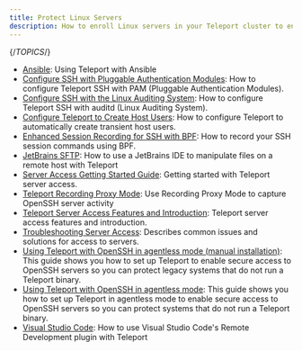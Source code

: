 ```yaml
---
title: Protect Linux Servers
description: How to enroll Linux servers in your Teleport cluster to enable secure SSH access.
---
```


{/*TOPICS*/}

- [Ansible](ansible.mdx): Using Teleport with Ansible
- [Configure SSH with Pluggable Authentication Modules](ssh-pam.mdx): How to configure Teleport SSH with PAM (Pluggable Authentication Modules).
- [Configure SSH with the Linux Auditing System](auditd.mdx): How to configure Teleport SSH with auditd (Linux Auditing System).
- [Configure Teleport to Create Host Users](host-user-creation.mdx): How to configure Teleport to automatically create transient host users.
- [Enhanced Session Recording for SSH with BPF](bpf-session-recording.mdx): How to record your SSH session commands using BPF.
- [JetBrains SFTP](jetbrains-sftp.mdx): How to use a JetBrains IDE to manipulate files on a remote host with Teleport
- [Server Access Getting Started Guide](getting-started.mdx): Getting started with Teleport server access.
- [Teleport Recording Proxy Mode](recording-proxy-mode.mdx): Use Recording Proxy Mode to capture OpenSSH server activity
- [Teleport Server Access Features and Introduction](introduction.mdx): Teleport server access features and introduction.
- [Troubleshooting Server Access](troubleshooting-server.mdx): Describes common issues and solutions for access to servers.
- [Using Teleport with OpenSSH in agentless mode (manual installation)](openssh-manual-install.mdx): This guide shows you how to set up Teleport to enable secure access to OpenSSH servers so you can protect legacy systems that do not run a Teleport binary.
- [Using Teleport with OpenSSH in agentless mode](overview.mdx): This guide shows you how to set up Teleport in agentless mode to enable secure access to OpenSSH servers so you can protect systems that do not run a Teleport binary.
- [Visual Studio Code](vscode.mdx): How to use Visual Studio Code's Remote Development plugin with Teleport
